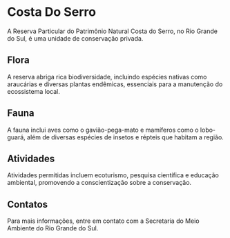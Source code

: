 # Costa Do Serro

A Reserva Particular do Patrimônio Natural Costa do Serro, no Rio Grande do Sul, é uma unidade de conservação privada.

## Flora

A reserva abriga rica biodiversidade, incluindo espécies nativas como araucárias e diversas plantas endêmicas, essenciais para a manutenção do ecossistema local.

## Fauna

A fauna inclui aves como o gavião-pega-mato e mamíferos como o lobo-guará, além de diversas espécies de insetos e répteis que habitam a região.

## Atividades

Atividades permitidas incluem ecoturismo, pesquisa científica e educação ambiental, promovendo a conscientização sobre a conservação.

## Contatos

Para mais informações, entre em contato com a Secretaria do Meio Ambiente do Rio Grande do Sul.